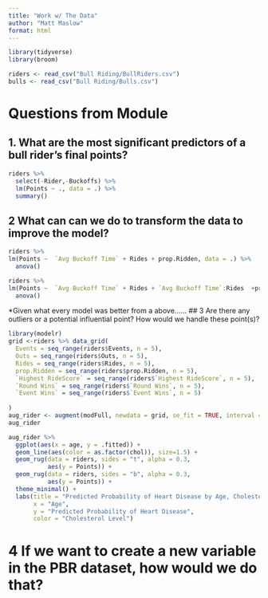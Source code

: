 ```yaml
---
title: "Work w/ The Data"
author: "Matt Maslow"
format: html
---
```


```r
library(tidyverse)
library(broom)
```

```r
riders <- read_csv("Bull Riding/BullRiders.csv")
bulls <- read_csv("Bull Riding/Bulls.csv")
```

# Questions from Module

## 1. What are the most significant predictors of a bull rider's final points?

```r
riders %>%
  select(-Rider,-Buckoffs) %>%
  lm(Points ~ ., data = .) %>%
  summary()
```




## 2 What can can we do to transform the data to improve the model?

```r
riders %>%
lm(Points ~  `Avg Buckoff Time` + Rides + prop.Ridden, data = .) %>%
  anova()

riders %>%
lm(Points ~  `Avg Buckoff Time` + Rides + `Avg Buckoff Time`:Rides  +prop.Ridden, data = .) %>%
  anova()
```






*Given what every model was better from a above......
## 3 Are there any outliers or a potential influential point? How would we handle these point(s)?

```r
library(modelr)
grid <-riders %>% data_grid(
  Events = seq_range(riders$Events, n = 5),
  Outs = seq_range(riders$Outs, n = 5),
  Rides = seq_range(riders$Rides, n = 5),
  prop.Ridden = seq_range(riders$prop.Ridden, n = 5),
  `Highest RideScore` = seq_range(riders$`Highest RideScore`, n = 5),
  `Round Wins` = seq_range(riders$`Round Wins`, n = 5),
  `Event Wins` = seq_range(riders$`Event Wins`, n = 5)
  
)
aug_rider <- augment(modFull, newdata = grid, se_fit = TRUE, interval = "prediction")
aug_rider
```
```r
aug_rider %>%
  ggplot(aes(x = age, y = .fitted)) +
  geom_line(aes(color = as.factor(chol)), size=1.5) +
  geom_rug(data = riders, sides = "t", alpha = 0.3,
           aes(y = Points)) +
  geom_rug(data = riders, sides = "b", alpha = 0.3,
           aes(y = Points)) +
  theme_minimal() +
  labs(title = "Predicted Probability of Heart Disease by Age, Cholesterol, and Sex",
       x = "Age",
       y = "Predicted Probability of Heart Disease",
       color = "Cholesterol Level")
```



# 4 If we want to create a new variable in the PBR dataset, how would we do that?
















